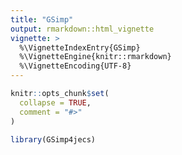 ```yaml
---
title: "GSimp"
output: rmarkdown::html_vignette
vignette: >
  %\VignetteIndexEntry{GSimp}
  %\VignetteEngine{knitr::rmarkdown}
  %\VignetteEncoding{UTF-8}
---
```


```r
knitr::opts_chunk$set(
  collapse = TRUE,
  comment = "#>"
)
```

```r
library(GSimp4jecs)
```
